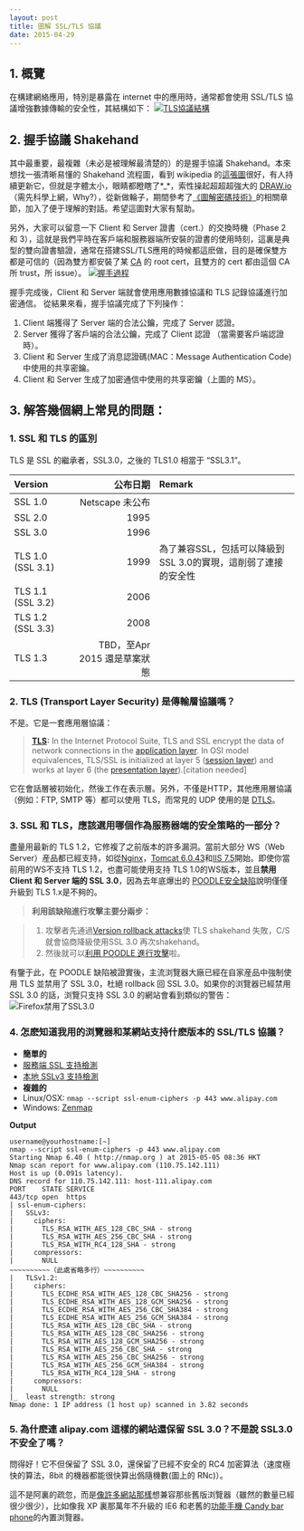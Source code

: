 ```yaml
---
layout: post
title: 圖解 SSL/TLS 協議
date: 2015-04-29
---
```



## 1. 概覽
在構建網絡應用，特別是暴露在 internet 中的應用時，通常都會使用 SSL/TLS 協議增強數據傳輸的安全性，其結構如下：
[![TLS協議結構](/EXT/images/SSL-TLS-Structure.png "握手過程")](/EXT/images/SSL-TLS-Structure.png)
## 2. 握手協議 Shakehand
其中最重要，最複雜（未必是被理解最清楚的）的是握手協議  Shakehand。本來想找一張清晰易懂的 Shakehand 流程圖，看到 wikipedia 的[這張圖](http://upload.wikimedia.org/wikipedia/commons/a/ae/SSL_handshake_with_two_way_authentication_with_certificates.svg "SSL/TLS Shakehand")很好，有人持續更新它，但就是字體太小，眼睛都瞪瞎了*_*，索性操起超超超強大的 [DRAW.io](https://www.draw.io/)（需先科學上網，Why?），從新做輪子，期間參考了[《圖解密碼技術》](http://www.amazon.cn/%E5%9B%BE%E4%B9%A6/dp/B00Q535R6I)的相關章節，加入了便于理解的對話。希望這圖對大家有幫助。

另外，大家可以留意一下 Client 和 Server 證書（cert.）的交換時機（Phase 2 和 3），這就是我們平時在客戶端和服務器端所安裝的證書的使用時刻，這裏是典型的雙向證書驗證，通常在搭建SSL/TLS應用的時候都這麽做，目的是確保雙方都是可信的（因為雙方都安裝了某 [CA](http://en.wikipedia.org/wiki/Certificate_authority) 的 root cert，且雙方的 cert 都由這個 CA所 trust，所 issue）。
[![握手過程](/EXT/images/SSL-TLS-Shakehand.png "握手過程")](/EXT/images/SSL-TLS-Shakehand.png)

握手完成後，Client 和 Server 端就會使用應用數據協議和 TLS 記錄協議進行加密通信。
從結果來看，握手協議完成了下列操作：

  1. Client 端獲得了 Server 端的合法公鑰，完成了 Server 認證。
  2. Server 獲得了客戶端的合法公鑰，完成了 Client 認證 （當需要客戶端認證時）。
  3. Client 和 Server 生成了消息認證碼(MAC：Message Authentication Code)中使用的共享密鑰。
  4. Client 和 Server 生成了加密通信中使用的共享密鑰（上圖的 MS）。

## 3. 解答幾個網上常見的問題：
### 1. SSL 和 TLS 的區別
TLS 是 SSL 的繼承者，SSL3.0，之後的 TLS1.0 相當于 “SSL3.1”。

|Version  |  公布日期|Remark|
|:-------------|------:|:------|
|SSL 1.0   |  Netscape 未公布||
|SSL 2.0   |  1995||
|SSL 3.0   |  1996||
|TLS 1.0 (SSL 3.1)  |  1999|為了兼容SSL，包括可以降級到SSL 3.0的實現，這削弱了連接的安全性|
|TLS 1.1 (SSL 3.2)  |  2006||
|TLS 1.2 (SSL 3.3)  |  2008||
|TLS 1.3   |  TBD，至Apr 2015 還是草案狀態||


### 2. TLS (Transport Layer Security) 是傳輸層協議嗎？

不是。它是一套應用層協議：

>**[TLS](http://en.wikipedia.org/wiki/c):** In the Internet Protocol Suite, TLS and SSL encrypt the data of network connections in the [application layer](http://en.wikipedia.org/wiki/Application_layer). In OSI model equivalences, TLS/SSL is initialized at layer 5 ([session layer](http://en.wikipedia.org/wiki/Session_layer)) and works at layer 6 (the [presentation layer](http://en.wikipedia.org/wiki/Presentation_layer)).[citation needed] 

它在會話層被初始化，然後工作在表示層。另外，不僅是HTTP，其他應用層協議（例如：FTP, SMTP 等）都可以使用 TLS，而常見的 UDP 使用的是 [DTLS](http://en.wikipedia.org/wiki/Datagram_Transport_Layer_Security)。
### 3. SSL 和 TLS，應該選用哪個作為服務器端的安全策略的一部分？

盡量用最新的 TLS 1.2，它修複了之前版本的許多漏洞。當前大部分 WS（Web Server）産品都已經支持，如從[Nginx](http://nginx.org/en/docs/http/configuring_https_servers.html)，[Tomcat 6.0.43](http://tomcat.apache.org/tomcat-6.0-doc/ssl-howto.html)和[IIS 7.5](http://en.wikipedia.org/wiki/Internet_Information_Services#History)開始。即使你當前用的WS不支持 TLS 1.2，也盡可能使用支持 TLS 1.0的WS版本，並且**禁用 Client 和 Server 端的 SSL 3.0**，因為去年底爆出的 [POODLE安全缺陷](http://en.wikipedia.org/wiki/POODLE)說明僅僅升級到 TLS 1.x是不夠的。

>**利用該缺陷進行攻擊主要分兩步：**

>1. 攻擊者先通過[Version rollback attacks](http://en.wikipedia.org/wiki/Transport_Layer_Security#Version_rollback_attacks)使 TLS shakehand 失敗，C/S就會協商降級使用SSL 3.0 再次shakehand。
>2.  然後就可以[利用 POODLE 進行攻擊](http://drops.wooyun.org/papers/3194)啦。

有鑒于此，在 POODLE 缺陷被證實後，主流浏覽器大廠已經在自家産品中強制使用 TLS 並禁用了 SSL 3.0，杜絕 rollback 回 SSL 3.0。如果你的浏覽器已經禁用 SSL 3.0 的話，浏覽只支持 SSL 3.0 的網站會看到類似的警告：
![Firefox禁用了SSL3.0](/EXT/images/SSL3-unsupported-warning.png)
        
### 4. 怎麽知道我用的浏覽器和某網站支持什麽版本的 SSL/TLS 協議？
*   **簡單的**
   * [服務端 SSL 支持檢測](https://www.ssllabs.com/ssltest/index.html)
   * [本地 SSLv3 支持檢測](https://www.ssllabs.com/ssltest/viewMyClient.html)
*   **複雜的**
   * Linux/OSX: 
        `nmap --script ssl-enum-ciphers -p 443 www.alipay.com`
   * Windows:
        [Zenmap](https://nmap.org/zenmap/)
  
**Output**

```
username@yourhostname:[~]
nmap --script ssl-enum-ciphers -p 443 www.alipay.com
Starting Nmap 6.40 ( http://nmap.org ) at 2015-05-05 08:36 HKT
Nmap scan report for www.alipay.com (110.75.142.111)
Host is up (0.091s latency).
DNS record for 110.75.142.111: host-111.alipay.com
PORT    STATE SERVICE
443/tcp open  https
| ssl-enum-ciphers: 
|   SSLv3: 
|     ciphers: 
|       TLS_RSA_WITH_AES_128_CBC_SHA - strong
|       TLS_RSA_WITH_AES_256_CBC_SHA - strong
|       TLS_RSA_WITH_RC4_128_SHA - strong
|     compressors: 
|       NULL
~~~~~~~~~~（此處省略多行）~~~~~~~~~~
|   TLSv1.2: 
|     ciphers: 
|       TLS_ECDHE_RSA_WITH_AES_128_CBC_SHA256 - strong
|       TLS_ECDHE_RSA_WITH_AES_128_GCM_SHA256 - strong
|       TLS_ECDHE_RSA_WITH_AES_256_CBC_SHA384 - strong
|       TLS_ECDHE_RSA_WITH_AES_256_GCM_SHA384 - strong
|       TLS_RSA_WITH_AES_128_CBC_SHA - strong
|       TLS_RSA_WITH_AES_128_CBC_SHA256 - strong
|       TLS_RSA_WITH_AES_128_GCM_SHA256 - strong
|       TLS_RSA_WITH_AES_256_CBC_SHA - strong
|       TLS_RSA_WITH_AES_256_CBC_SHA256 - strong
|       TLS_RSA_WITH_AES_256_GCM_SHA384 - strong
|       TLS_RSA_WITH_RC4_128_SHA - strong
|     compressors: 
|       NULL
|_  least strength: strong
Nmap done: 1 IP address (1 host up) scanned in 3.82 seconds
```
         

### 5. 為什麽連 alipay.com 這樣的網站還保留 SSL 3.0？不是說 SSL3.0 不安全了嗎？
問得好！它不但保留了 SSL 3.0，還保留了已經不安全的 RC4 加密算法（速度極快的算法，8bit 的機器都能很快算出僞隨機數(圖上的 RNc)）。

這不是阿裏的疏忽，而是[像許多網站那樣](https://blog.cloudflare.com/the-web-is-world-wide-or-who-still-needs-rc4/)想兼容那些舊版浏覽器（雖然的數量已經很少很少），比如像我 XP 裏那萬年不升級的 IE6 和老舊的[功能手機 Candy bar phone](http://www.techopedia.com/definition/24225/candy-bar-phone)的內置浏覽器。

